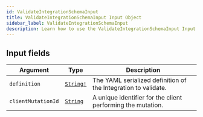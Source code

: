 ```yaml
---
id: ValidateIntegrationSchemaInput
title: ValidateIntegrationSchemaInput Input Object
sidebar_label: ValidateIntegrationSchemaInput
description: Learn how to use the ValidateIntegrationSchemaInput Input Object for Builder's API.
---
```


## Input fields

| Argument           | Type                                      | Description                                                    |
| ------------------ | ----------------------------------------- | -------------------------------------------------------------- |
| `definition`       | [`String!`](/docs/composer/builder/api/schema/scalar/String.mdx) | The YAML serialized definition of the Integration to validate. |
| `clientMutationId` | [`String`](/docs/composer/builder/api/schema/scalar/String.mdx)  | A unique identifier for the client performing the mutation.    |
